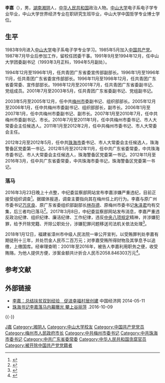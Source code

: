 {{Otheruses|other=名为李嘉的其他人物|李嘉}}
{{Infobox person
| 姓名     = 李嘉
| 图像     = 
| 图像大小 = 
| 出生日期 = {{Birth year and age|1964|9}}
| 出生地   = {{CHN}}[[湖南省|湖南省]][[岳陽市|岳陽市]][[湘阴县|湘阴县]]
| 国籍     = {{PRC}}
| 教育程度 = [[中山大学|中山大学]]电子系及中国哲学专业
| 学历     = 硕士
| 母校     =
| 职业     = 中共广东省委常委<br>中共珠海市委书记
| 政党     = <del>{{CPC}}</del>（2017年3月8日被开除）
}}
'''李嘉'''（{{bd|1964年|9月|}}），男，[[湖南|湖南]][[湘阴|湘阴]]人，[[中华人民共和国|中华人民共和国]]政治人物。[[中山大学|中山大学]]电子系电子学专业毕业，中山大学世界经济专业在职研究生班毕业，中山大学中国哲学专业博士学位。

== 生平 ==
1983年9月进入[[中山大学|中山大学]]电子系电子学专业学习。1985年5月加入[[中国共产党|中国共产党]]。1987年7月毕业后参加工作，留校任团委干事。1991年9月至1994年12月，任中山大学团委副书记（1993年3月正科，1994年5月副处）。

1994年12月至1996年1月，任共青团广东省委宣传部副部长。1996年1月至1996年11月，任共青团广东省委宣传部部长。1996年11月至1998年12月，任共青团广东省委常委、宣传部部长。1998年12月至2001年7月，任共青团广东省委副书记、党组成员。2001年7月至2003年5月，任共青团广东省委副书记、党组副书记。

2003年5月至2005年12月，任中共[[梅州市|梅州市]]委副书记、组织部部长。2005年12月至2006年1月，任中共梅州市委副书记、组织部部长，副市长。2006年1月至2007年1月，任中共梅州市委副书记、副市长。2007年1月至2010年7月，任中共梅州市委副书记、市长。2010年7月至2011年1月，任中共梅州市委书记、市人大常委会主任候选人。2011年1月至2012年2月，任中共梅州市委书记、市人大常委会主任。

2012年2月至2012年5月，任中共[[珠海市|珠海市]]委书记、市人大常委会主任候选人，珠海警备区党委第一书记。2012年5月至2012年11月，任中共广东省委常委，中共珠海市委书记、市人大常委会主任候选人，珠海警备区党委第一书记。2012年11月至2016年3月，任中共广东省委常委，中共珠海市委书记，珠海警备区党委第一书记。

=== 落马 ===
2016年3月23日晚上十点整，中纪委监察部网站宣布李嘉涉嫌严重违纪，目前正接受组织调查<ref>{{cite web|url=http://www.ccdi.gov.cn/xwtt/201603/t20160323_76548.html|title=广东省委常委、珠海市委书记李嘉接受组织调查|accessdate=2016-03-23|author=|date=2016-03-23|publisher=中央纪委监察部网站|archive-date=2016-10-26|archive-url=https://web.archive.org/web/20161026202017/http://www.ccdi.gov.cn/xwtt/201603/t20160323_76548.html|dead-url=no}}</ref>。据媒体报道，调查主要指向其在梅州任上的行为。李嘉与原广州市委书记[[万庆良|万庆良]]、原广东省委组织部副部长[[林存德|林存德]]、原梅州市委书记[[朱泽君|朱泽君]]均有交集，后三者均已落马<ref>{{cite web|url=http://china.caixin.com/2016-03-23/100923844.html|title=与三名落马官员有关 广东省委常委李嘉被查|accessdate=2016-03-23|author=|date=2016-03-23|publisher=财新网|archive-date=2020-08-11|archive-url=https://web.archive.org/web/20200811071931/http://china.caixin.com/2016-03-23/100923844.html|dead-url=no}}</ref>。2017年3月8日，中纪委监察部网站发布消息，李嘉严重违反政治纪律、组织纪律、廉洁纪律、工作纪律，违反[[中央八项规定|中央八项规定]]精神，并涉嫌犯罪，给予开除党籍、开除公职处分，涉嫌犯罪问题移送司法机关依法处理<ref>{{cite web|url=http://www.ccdi.gov.cn/jlsc/zggb/djcf_zggb/201703/t20170308_95384.html|title=广东省委原常委、珠海市委原书记李嘉严重违纪被开除党籍和公职|accessdate=2017-03-08|author=|date=2017-03-08|publisher=中央纪委监察部网站|archive-date=2017-03-11|archive-url=https://web.archive.org/web/20170311191541/http://www.ccdi.gov.cn/jlsc/zggb/djcf_zggb/201703/t20170308_95384.html|dead-url=no}}</ref>。

2018年1月12日，福建省漳州市中级人民法院一审公开宣判，以受贿罪判处李嘉有期徒刑十三年，并处罚金人民币二百万元；对李嘉受贿所得财物及其孳息予以追缴，上缴国库。经审理查明：2001年至2016年，被告人李嘉利用职务之便，收受贿赂，为他人提供方便，涉案金额共计折合人民币2058.846303万元<ref>{{Cite web|url=https://www.guancha.cn/FaZhi/2018_01_12_442932.shtml|title=珠海原书记李嘉受贿案一审被判刑13年|accessdate=2018-01-13|author=|date=2018-01-12|work=|publisher=觀察者网|archive-date=2020-06-27|archive-url=https://web.archive.org/web/20200627224456/https://www.guancha.cn/FaZhi/2018_01_12_442932.shtml|dead-url=no}}</ref>。

== 参考文献 ==
{{reflist|3}}

==外部链接==
* [http://cz.ce.cn/news/201303/9110.html 李嘉：总结扶贫双到经验　促进幸福村居创建]{{dead link|date=2018年3月 |bot=InternetArchiveBot |fix-attempted=yes }} 中国经济网 2014-05-11
* [http://china.dwnews.com/news/2016-10-09/59774044.html 珠海书记李嘉落马内幕曝光 攀上谷丽萍] {{Wayback|url=http://china.dwnews.com/news/2016-10-09/59774044.html |date=20170305014522 }}.2016-10-09

{{-}}
{{start box}}
{{s-ppo|cpc}}
{{s-before|[[甘霖_(1963年7月)|甘霖]]}}
{{s-title|[[中国共产党珠海市委员会|中国共产党珠海市委员会]]书记|2012年2月－2016年3月23日}} 
{{s-after|[[郭元强|郭元强]]}}
{{s-before|刘日知}}
{{s-title|[[中国共产党梅州市委员会|中国共产党梅州市委员会]]书记|2010年7月－2012年2月}} 
{{s-after|[[朱泽君|朱泽君]]}}
{{s-gov|prc}}
{{s-before|何正拔}}
{{s-title|[[梅州市人民政府|梅州市人民政府]]市长|2007年1月－2010年7月}} 
{{s-after|[[朱泽君|朱泽君]]}}
{{end box}}

{{中共十八大到十九大期间的反腐败工作}}

{{Authority control}}
{{DEFAULTSORT:Li}}
[[Category:李姓|J嘉]]
[[Category:湘阴人|Category:湘阴人]]
[[Category:中山大学校友|Category:中山大学校友]]
[[Category:中国共产党党员|Category:中国共产党党员]]
[[Category:梅州市人民政府市长|Category:梅州市人民政府市长]]
[[Category:中共梅州市委书记|Category:中共梅州市委书记]]
[[Category:中共珠海市委书记|Category:中共珠海市委书记]]
[[Category:中共广东省委常委|Category:中共广东省委常委]]
[[Category:中华人民共和国贪腐官员|Category:中华人民共和国贪腐官员]]
[[Category:被开除中国共产党党籍者|Category:被开除中国共产党党籍者]]